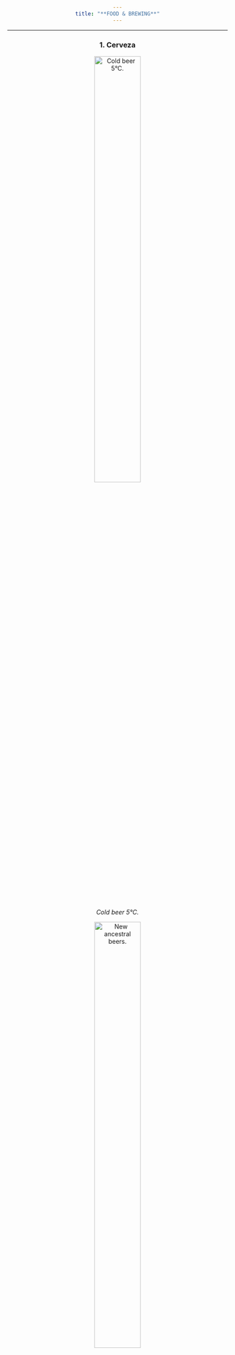 ```yaml
---
title: "**FOOD & BREWING**"
---
```

___

<style>
body {text-align: center}
</style>

### **1. Cerveza**

![*Cold beer 5°C.*](C:\Users\Dell\Desktop\GENNBIO.github.io\Brewing 1_NN.jpg){width=50%}



![*New ancestral beers.*](C:\Users\Dell\Desktop\GENNBIO.github.io\New ancestral beers_NN.jpg){width=50%}


![*Purity law.*](C:\Users\Dell\Desktop\GENNBIO.github.io\Beer023_NN.jpg){width=50%}


___


### **2. Mermelada de pepino dulce**



![*Sweet pepino jam.*](C:\Users\Dell\Desktop\GENNBIO.github.io\Sweet_NN.jpg){width=50%}


___


### **3. Ajo negro**



![*Black garlic.*](C:\Users\Dell\Desktop\GENNBIO.github.io\Black garlic_NN.png){width=50%}